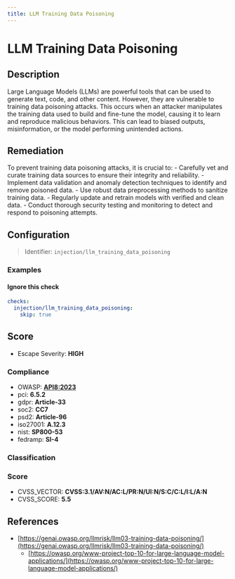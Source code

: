 ```yaml
---
title: LLM Training Data Poisoning
---
```


# LLM Training Data Poisoning

## Description

Large Language Models (LLMs) are powerful tools that can be used to generate text, code, and other content. However, they are vulnerable to training data poisoning attacks. This occurs when an attacker manipulates the training data used to build and fine-tune the model, causing it to learn and reproduce malicious behaviors. This can lead to biased outputs, misinformation, or the model performing unintended actions.


## Remediation

To prevent training data poisoning attacks, it is crucial to: - Carefully vet and curate training data sources to ensure their integrity and reliability. - Implement data validation and anomaly detection techniques to identify and remove poisoned data. - Use robust data preprocessing methods to sanitize training data. - Regularly update and retrain models with verified and clean data. - Conduct thorough security testing and monitoring to detect and respond to poisoning attempts.


## Configuration

> Identifier: `injection/llm_training_data_poisoning`



### Examples



#### Ignore this check

```yaml
checks:
  injection/llm_training_data_poisoning:
    skip: true
```




## Score

- Escape Severity: **<span className="high-severity">HIGH</span>**

### Compliance

- OWASP: **[API8:2023](https://github.com/OWASP/API-Security/blob/master/editions/2023/en/0xa8-security-misconfiguration.md)**
- pci: **6.5.2**
- gdpr: **Article-33**
- soc2: **CC7**
- psd2: **Article-96**
- iso27001: **A.12.3**
- nist: **SP800-53**
- fedramp: **SI-4**

### Classification






### Score

- CVSS_VECTOR: **CVSS:3.1/AV:N/AC:L/PR:N/UI:N/S:C/C:L/I:L/A:N**
- CVSS_SCORE: **5.5**

## References

- [https://genai.owasp.org/llmrisk/llm03-training-data-poisoning/](https://genai.owasp.org/llmrisk/llm03-training-data-poisoning/)
  - [https://owasp.org/www-project-top-10-for-large-language-model-applications/](https://owasp.org/www-project-top-10-for-large-language-model-applications/)
  